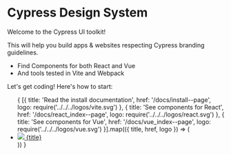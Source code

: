 
<Meta
  title="Get Started"
/>

# Cypress Design System

<p className="text-2xl max-w-200">
  Welcome to the Cypress UI toolkit!
</p>
<p className="text-2xl max-w-250">
  This will help you build apps & websites respecting Cypress branding guidelines.<br/>
  <ul>
    <li className="text-2xl">Find Components for both React and Vue</li>
    <li className="text-2xl">And tools tested in Vite and Webpack</li>
  </ul>
  Let's get coding! Here's how to start:
</p>

<ul className="list-none p-0 flex flex-col gap-4 my-10 max-w-200">
  {
    [{
      title: 'Read the install documentation',
      href: '/docs/install--page',
      logo: require('../../../logos/vite.svg')
    },
    {
      title: 'See components for React',
      href: '/docs/react_index--page',
      logo: require('../../../logos/react.svg')
    },
    {
      title: 'See components for Vue',
      href: '/docs/vue_index--page',
      logo: require('../../../logos/vue.svg')
    }].map(({ title, href, logo }) => (
      <li>
        <a className="text-xl block p-4 border border-gray-200 rounded flex items-center bg-white hover:bg-jade-50 transition" href={href}>
          <img src={logo} className="w-8 m-4"/>
          <span className="flex-1">{title}</span>
        </a>
      </li>
    ))
  }
</ul>

